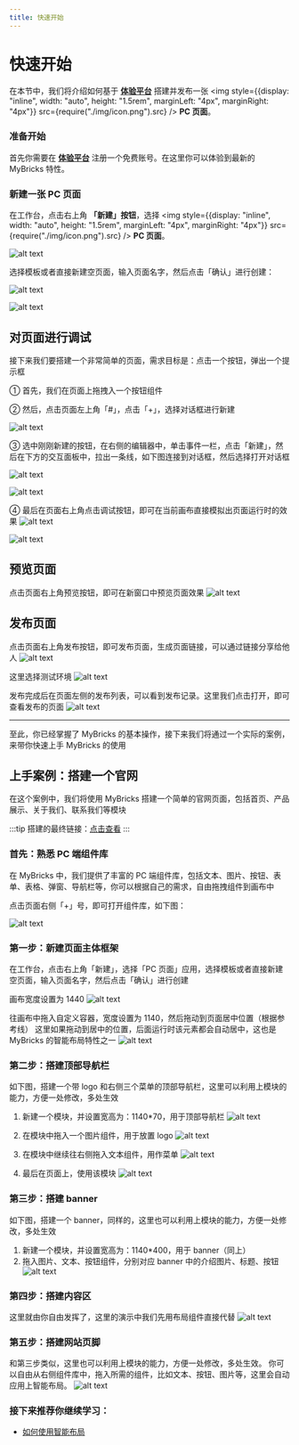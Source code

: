 ```yaml
---
title: 快速开始
---
```


# 快速开始

在本节中，我们将介绍如何基于 [**体验平台**](https://my.mybricks.world) 搭建并发布一张 <img style={{display: "inline", width: "auto", height: "1.5rem", marginLeft: "4px", marginRight: "4px"}} src={require("./img/icon.png").src} /> **PC 页面**。

### 准备开始

首先你需要在 [**体验平台**](https://my.mybricks.world) 注册一个免费账号。在这里你可以体验到最新的 MyBricks 特性。

### 新建一张 PC 页面

在工作台，点击右上角 **「新建」按钮**，选择 <img style={{display: "inline", width: "auto", height: "1.5rem", marginLeft: "4px", marginRight: "4px"}} src={require("./img/icon.png").src} /> **PC 页面**。

![alt text](img/createfile.png)

选择模板或者直接新建空页面，输入页面名字，然后点击「确认」进行创建：

![alt text](img/image-23.png)

![alt text](img/image-24.png)

## 对页面进行调试

接下来我们要搭建一个非常简单的页面，需求目标是：点击一个按钮，弹出一个提示框

① 首先，我们在页面上拖拽入一个按钮组件

② 然后，点击页面左上角「#」，点击「+」，选择对话框进行新建

![alt text](img/image-25.png)

③ 选中刚刚新建的按钮，在右侧的编辑器中，单击事件一栏，点击「新建」，然后在下方的交互面板中，拉出一条线，如下图连接到对话框，然后选择打开对话框

![alt text](img/image-26.png)

![alt text](img/image-27.png)

④ 最后在页面右上角点击调试按钮，即可在当前画布直接模拟出页面运行时的效果
![alt text](img/image-28.png)

![alt text](img/image-29.png)

## 预览页面

点击页面右上角预览按钮，即可在新窗口中预览页面效果
![alt text](img/image-18.png)

## 发布页面

点击页面右上角发布按钮，即可发布页面，生成页面链接，可以通过链接分享给他人
![alt text](img/image-19.png)

这里选择测试环境
![alt text](img/image-20.png)

发布完成后在页面左侧的发布列表，可以看到发布记录。这里我们点击打开，即可查看发布的页面
![alt text](img/image-21.png)

---

至此，你已经掌握了 MyBricks 的基本操作，接下来我们将通过一个实际的案例，来带你快速上手 MyBricks 的使用

## 上手案例：搭建一个官网

在这个案例中，我们将使用 MyBricks 搭建一个简单的官网页面，包括首页、产品展示、关于我们、联系我们等模块

:::tip
搭建的最终链接：[点击查看](https://my.mybricks.world/mybricks-app-pcspa/index.html?id=540497072267333)
:::

### 首先：熟悉 PC 端组件库

在 MyBricks 中，我们提供了丰富的 PC 端组件库，包括文本、图片、按钮、表单、表格、弹窗、导航栏等，你可以根据自己的需求，自由拖拽组件到画布中

点击页面右侧「+」号，即可打开组件库，如下图：

![alt text](img/image-43.png)

### 第一步：新建页面主体框架

在工作台，点击右上角「新建」，选择「PC 页面」应用，选择模板或者直接新建空页面，输入页面名字，然后点击「确认」进行创建

画布宽度设置为 1440
![alt text](img/image-30.png)

往画布中拖入自定义容器，宽度设置为 1140，然后拖动到页面居中位置（根据参考线）
这里如果拖动到居中的位置，后面运行时该元素都会自动居中，这也是 MyBricks 的智能布局特性之一
![alt text](img/image-31.png)

### 第二步：搭建顶部导航栏

如下图，搭建一个带 logo 和右侧三个菜单的顶部导航栏，这里可以利用上模块的能力，方便一处修改，多处生效

1. 新建一个模块，并设置宽高为：1140\*70，用于顶部导航栏
   ![alt text](img/image-36.png)

2. 在模块中拖入一个图片组件，用于放置 logo
   ![alt text](img/image-37.png)

3. 在模块中继续往右侧拖入文本组件，用作菜单
   ![alt text](img/image-38.png)

4. 最后在页面上，使用该模块
   ![alt text](img/image-39.png)

### 第三步：搭建 banner

如下图，搭建一个 banner，同样的，这里也可以利用上模块的能力，方便一处修改，多处生效

1. 新建一个模块，并设置宽高为：1140\*400，用于 banner（同上）
2. 拖入图片、文本、按钮组件，分别对应 banner 中的介绍图片、标题、按钮
   ![alt text](img/image-40.png)

### 第四步：搭建内容区

这里就由你自由发挥了，这里的演示中我们先用布局组件直接代替
![alt text](img/image-41.png)

### 第五步：搭建网站页脚

和第三步类似，这里也可以利用上模块的能力，方便一处修改，多处生效。
你可以自由从右侧组件库中，拖入所需的组件，比如文本、按钮、图片等，这里会自动应用上智能布局。
![alt text](img/image-42.png)

### 接下来推荐你继续学习：

- [如何使用智能布局](/docs/basic/smart-layout)

<!-- ------

## 目录

- [快速开始](#快速开始)
  - [新建你的第一个页面](#新建你的第一个页面)
  - [对页面进行调试](#对页面进行调试)
  - [预览页面](#预览页面)
  - [发布页面](#发布页面)
  - [目录](#目录)
  - [课程概述](#课程概述)
  - [搭建流程](#搭建流程)
    - [表格数据获取与赋值](#表格数据获取与赋值)
    - [表格列定制展示](#表格列定制展示)
    - [添加新增数据弹窗](#添加新增数据弹窗)
    - [添加更多查询条件](#添加更多查询条件)
    - [添加编辑与删除操作](#添加编辑与删除操作)
    - [总结](#总结)
  - [附件](#附件)
    - [服务接口](#服务接口)
      - [1. 分页查询商品列表](#1-分页查询商品列表)
      - [2. 添加商品](#2-添加商品)
      - [3. 编辑商品](#3-编辑商品)
      - [4. 删除商品](#4-删除商品)
      - [5. 上传图片](#5-上传图片)
    - [JS代码](#js代码)
    - [图片素材](#图片素材)

---

## 课程概述

在本教程中，我们将使用 **「PC 页面」应用** 来搭建一个CRUD（创建、读取、更新、删除）列表页。在 **[附录](#附录)** 中提供了本次搭建需要用到的服务接口、JS代码、图片素材等。

---

## 搭建流程

创建好一张 PC 页面后，推荐将页面布局切换为「智能布局」，可以更方便的进行组件的位置摆放。

![](img/canvas.gif)


### 表格数据获取与赋值

通过「添加列」来为数据表格增加列数，并可以聚焦具体的列，进行列名、字段等配置。

另外可以通过数据表格的配置项来开启分页功能。

![alt text](img/addCol.gif)

接下来我们需要通过网络请求获取数据，并且把数据赋值给数据表格，这里的操作主要有三步。

**第一步：通过「连接器 > 创建接口 > 普通接口」来添加 HTTP 请求的信息。**

![alt text](img/network-01.gif)

**第二步：在「主场景打开时」添加服务接口，选择「分页查询」的接口请求。**

![alt text](img/network-02.gif)

**第三步：在接口请求成功后把数据给到「数据表格的设置数据源」**

![alt text](img/network-03.gif)

接下来我们需要在接口请求时携带分页的参数信息，并且为分页切换时配置事件。

![alt text](img/pagenavi.gif)

:::tip
使用 Fx 进行逻辑封装 
:::

在上面的操作中，「主场景打开时」和「点击分页时」搭建的逻辑是一样的，我们可以通过 Fx 进行封装复用。整理后的效果为这样。

![alt text](img/fx.gif)


### 表格列定制展示

在完成了基本的接口数据展示后，我们经常会遇到某些数据列的展示形式是比较个性化的，比如缩略图应该展示为图片。这里我们可以通过「插槽」来进行 UI 上的扩展。

![alt text](img/slot.gif)

在设置了自定义列后，我们需要对列内的数据进行赋值，这里涉及到数据的格式转换可以使用「JS计算」来编写代码。

![alt text](img/scopSlot.gif)


### 添加新增数据弹窗

列表的展示基本已经完成，接下来我们为页面增加一个「新建数据」的弹窗。

![alt text](img/adddialog.gif)

在弹窗内搭建表单，并隐藏表单的按钮。

![alt text](img/addform.gif)

在完善了更多表单项后，我们为弹窗的「确认」按钮添加校验并提交表单的逻辑。

![alt text](img/addformsubmit.gif)

回到「新建」按钮完善「新增」接口请求和刷新列表逻辑。

![alt text](img/image-5.png)


### 添加更多查询条件

首先如下图，添加一个查询表单的 UI。

![alt text](img/image-6.png)

然后在「刷新列表」Fx 中添加查询表单的字段，并通过「JS计算」组件来实现数据的合并再提交给下游。

![alt text](img/image-7.png)

最后就是为「查询」按钮配置事件，点击查询，将数据表格的页码重置为 1，然后刷新列表。

![alt text](img/image-8.png)


### 添加编辑与删除操作

编辑与删除的所需的操作在前面的几个步骤中都出现过，其中一些有差异的部分为这些。

点击编辑，获取当前行数据，传递并打开编辑对话框，然后将值给到编辑表单，完成表单的初始化。

![alt text](img/edit.gif)

对于「删除」的逻辑，我们可以在先添加一个「确认提示」，在二次确认后，调用「获取当前行数据 > 请求删除接口 > 刷新列表」

![alt text](img/image-9.png)

### 总结

到这里我们就已经完成了「增删改查列表页」的所有搭建。

## 附件

在本教程中，我们提供了必备的服务接口、JS代码和图片素材，以便您可以更加顺利地完成页面的搭建。



### 服务接口

以下是您在本次搭建中将会用到的服务接口列表：

#### 1. 分页查询商品列表

- **接口地址**: 
```
https://my.mybricks.world/api/system/domain/run/525587243094085/u_0Azfo
```
- **请求方法**: `GET`
- **入参**:
  - `title` (类型: `string`，描述: `模糊搜索商品标题`)
  - `pageNum` (类型: `number`，描述: `当前页码，从 1 开始`)
  - `pageSize` (类型: `number`，描述: `每页显示条数`)
- **出参**: 详见运行时


#### 2. 添加商品

- **接口地址**: 
```
https://my.mybricks.world/api/system/domain/run/525587243094085/u_6kfWY
```
- **请求方法**: `POST`
- **入参**:
  - `title` (类型: `string`，描述: `商品名称`)
  - `thumbnail` (类型: `array`，描述: `缩略图`)
- **出参**: 详见运行时


#### 3. 编辑商品

- **接口地址**: 
```
https://my.mybricks.world/api/system/domain/run/525587243094085/u_hYIiF
```

- **请求方法**: `POST`
- **入参**:
  - `id` (类型: `number`，描述: `商品ID`)
  - `title` (类型: `string`，描述: `项目名称`)
  - `thumbnail` (类型: `array`，描述: `缩略图`)
- **出参**: 详见运行时


#### 4. 删除商品

- **接口地址**: 
```
https://my.mybricks.world/api/system/domain/run/525587243094085/u_zoNIh
```

- **请求方法**: `POST`
- **入参**:
  - `id` (类型: `number`，描述: `商品ID`)
- **出参**: 详见运行时


#### 5. 上传图片

- **接口地址**: 
```
https://my.mybricks.world/paas/api/oss/uploadFile
```

- **请求方法**: `POST`
- **入参**:
  - `file` (类型: `file`，描述: `需要上传的图片文件`)
- **出参**: 详见运行时



### JS代码

以下是一些案例中用到的 JS 代码示例：

- **对象合并**

```js
({ outputs, inputs }: IO) => {
  const [inputValue0, inputValue1] = inputs;
  const [output0] = outputs;
  
  output0({
    ...inputValue0,
    ...inputValue1
  });
}
```

- **输出数字 「1」**

```
({ outputs, inputs }: IO) => {
  const [ inputValue0 ] = inputs;
  const [ output0 ] = outputs;
  output0(1);
}
```
- **提取对象字段**

```
({ outputs, inputs }: IO) => {
  const [ inputValue0 ] = inputs;
  const [ output0 ] = outputs;
  output0(inputValue0?.[0]?.data?.url);
}
```

### 图片素材

我们同样为您准备了一些默认的图片素材，您可以在新建商品时使用。

- cleanfit外套男2024春季新款小香风美式vibe痞帅宽松翻领衬衣夹克 
![alt text](img/image.png)

- Mmoptop春秋美式高街直筒休闲裤男宽松垂感拖地西裤子男工装阔腿
![alt text](img/image-1.png) -->
